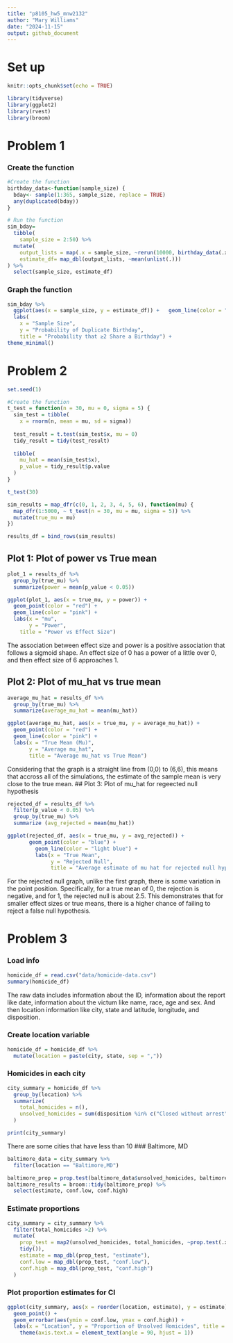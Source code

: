 ```yaml
---
title: "p8105_hw5_mnw2132"
author: "Mary Williams"
date: "2024-11-15"
output: github_document
---
```

# Set up 
```r
knitr::opts_chunk$set(echo = TRUE)
```

```r
library(tidyverse)
library(ggplot2)
library(rvest)
library(broom)
```

# Problem 1
### Create the function
```r
#Create the function
birthday_data<-function(sample_size) {
  bday<- sample(1:365, sample_size, replace = TRUE)
  any(duplicated(bday))
}
```


```r
# Run the function
sim_bday= 
  tibble(
    sample_size = 2:50) %>%
  mutate(
    output_lists = map(.x = sample_size, ~rerun(10000, birthday_data(.x))), 
    estimate_df= map_dbl(output_lists, ~mean(unlist(.)))
) %>%
  select(sample_size, estimate_df)
```
### Graph the function
```r
sim_bday %>%
  ggplot(aes(x = sample_size, y = estimate_df)) +   geom_line(color = "light pink") +  geom_point(color = "red") + 
  labs(
    x = "Sample Size",
    y = "Probability of Duplicate Birthday",
    title = "Probability that ≥2 Share a Birthday") + 
theme_minimal()
```

# Problem 2
```r
set.seed(1)

#Create the function 
t_test = function(n = 30, mu = 0, sigma = 5) {
  sim_test = tibble(
    x = rnorm(n, mean = mu, sd = sigma))
  
  test_result = t.test(sim_test$x, mu = 0)
  tidy_result = tidy(test_result)
  
  tibble(
    mu_hat = mean(sim_test$x),
    p_value = tidy_result$p.value
  )
}

t_test(30)
```

```r
sim_results = map_dfr(c(0, 1, 2, 3, 4, 5, 6), function(mu) {
  map_dfr(1:5000, ~ t_test(n = 30, mu = mu, sigma = 5)) %>%
  mutate(true_mu = mu)
})
```

```r
results_df = bind_rows(sim_results)
```

## Plot 1: Plot of power vs True mean
```r
plot_1 = results_df %>%
  group_by(true_mu) %>%
  summarize(power = mean(p_value < 0.05))

ggplot(plot_1, aes(x = true_mu, y = power)) +
  geom_point(color = "red") + 
  geom_line(color = "pink") + 
  labs(x = "mu", 
       y = "Power", 
    title = "Power vs Effect Size")
```
The association between effect size and power is a positive association that follows a sigmoid shape. An effect size of 0 has a power of a little over 0, and then effect size of 6 approaches 1. 

## Plot 2: Plot of mu_hat vs true mean
```r
average_mu_hat = results_df %>%
  group_by(true_mu) %>%
  summarize(average_mu_hat = mean(mu_hat))

ggplot(average_mu_hat, aes(x = true_mu, y = average_mu_hat)) +
  geom_point(color = "red") +
  geom_line(color = "pink") +
  labs(x = "True Mean (Mu)",
       y = "Average mu_hat",
       title = "Average mu_hat vs True Mean")
```
Considering that the graph is a straight line from (0,0) to (6,6), this means that accross all of the simulations, the estimate of the sample mean is very close to the true mean. 
## Plot 3: Plot of mu_hat for regeected null hypothesis 
```r
rejected_df = results_df %>%
  filter(p_value < 0.05) %>%
  group_by(true_mu) %>%
  summarize (avg_rejected = mean(mu_hat))
```

```r
ggplot(rejected_df, aes(x = true_mu, y = avg_rejected)) +
       geom_point(color = "blue") +
         geom_line(color = "light blue") +
         labs(x = "True Mean",
              y = "Rejected Null",
              title = "Average estimate of mu hat for rejected null hypotheses")

```
For the rejected null graph, unlike the first graph, there is some variation in the point position. Specifically, for a true mean of 0, the rejection is negative, and for 1, the rejected null is about 2.5. This demonstrates that for smaller effect sizes or true means, there is a higher chance of failing to reject a false null hypothesis.

# Problem 3 

### Load info
```r
homicide_df = read.csv("data/homicide-data.csv")
summary(homicide_df)
```
The raw data includes information about the ID, information about the report like date, information about the victum like name, race, age and sex. And then location information like city, state and latitude, longitude, and disposition.  

### Create location variable
```r
homicide_df = homicide_df %>%
  mutate(location = paste(city, state, sep = ","))
```

### Homicides in each city
```r
city_summary = homicide_df %>%
  group_by(location) %>%
  summarize(
    total_homicides = n(),
    unsolved_homicides = sum(disposition %in% c("Closed without arrest", "Open/No arrest"))
  )

print(city_summary)
```
There are some cities that have less than 10 
### Baltimore, MD
```r
baltimore_data = city_summary %>%
  filter(location == "Baltimore,MD")

baltimore_prop = prop.test(baltimore_data$unsolved_homicides, baltimore_data$total_homicides)
baltimore_results = broom::tidy(baltimore_prop) %>%
  select(estimate, conf.low, conf.high)

```

### Estimate proportions 
```r
city_summary = city_summary %>%
  filter(total_homicides >2) %>%
  mutate(
    prop_test = map2(unsolved_homicides, total_homicides, ~prop.test(.x, .y) %>% 
    tidy()),
    estimate = map_dbl(prop_test, "estimate"),
    conf.low = map_dbl(prop_test, "conf.low"),
    conf.high = map_dbl(prop_test, "conf.high")
  )
```

### Plot proportion estimates for CI
```r
ggplot(city_summary, aes(x = reorder(location, estimate), y = estimate)) + 
  geom_point() + 
  geom_errorbar(aes(ymin = conf.low, ymax = conf.high)) +
  labs(x = "Location", y = "Proportion of Unsolved Homicides", title = "Proportion of Unsolved Homicides by each location") + 
    theme(axis.text.x = element_text(angle = 90, hjust = 1))
```
